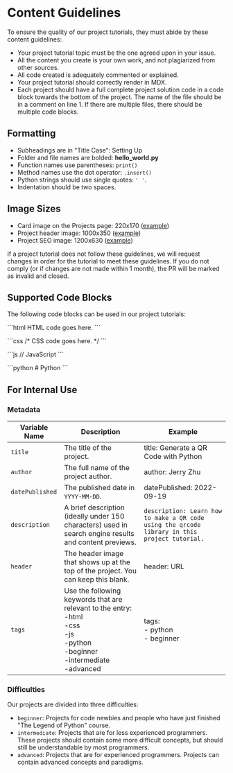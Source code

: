 # Content Guidelines

To ensure the quality of our project tutorials, they must abide by these content guidelines: 

- Your project tutorial topic must be the one agreed upon in your issue.
- All the content you create is your own work, and not plagiarized from other sources.
- All code created is adequately commented or explained.
- Your project tutorial should correctly render in MDX.
- Each project should have a full complete project solution code in a code block towards the bottom of the project. The name of the file should be in a comment on line 1. If there are multiple files, there should be multiple code blocks.

## Formatting

- Subheadings are in "Title Case": Setting Up
- Folder and file names are bolded: **hello_world.py**
- Function names use parentheses: `print()`
- Method names use the dot operator: `.insert()`
- Python strings should use single quotes: `' '`.
- Indentation should be two spaces.

## Image Sizes

- Card image on the Projects page: 220x170 ([example](https://www.codedex.io/images/projects/card_images/generate-a-blog-with-openai.png))
- Project header image: 1000x350 ([example](https://raw.githubusercontent.com/codedex-io/projects/main/projects/generate-a-blog-with-openai/header.png))
- Project SEO image: 1200x630 ([example](https://raw.githubusercontent.com/codedex-io/projects/main/projects/generate-a-blog-with-openai/seo.png))

If a project tutorial does not follow these guidelines, we will request changes in order for the tutorial to meet these guidelines. If you do not comply (or if changes are not made within 1 month), the PR will be marked as invalid and closed.

## Supported Code Blocks

The following code blocks can be used in our project tutorials:

\`\`\`html
HTML code goes here.
\`\`\`

\`\`\`css
/* CSS code goes here. */
\`\`\`

\`\`\`js
// JavaScript
\`\`\`

\`\`\`python
\# Python
\`\`\`

## For Internal Use

### Metadata

| Variable Name    | Description    | Example |
| ---------------- | ---------------------------------------------- | ------------------------------------ |
| `title`          | The title of the project.   | title: Generate a QR Code with Python |
| `author`         | The full name of the project author.  | author: Jerry Zhu |
| `datePublished`  | The published date in `YYYY-MM-DD`.  | datePublished: 2022-09-19 |
| `description`    | A brief description (ideally under 150 characters) used in search engine results and content previews.  | `description: Learn how to make a QR code using the qrcode library in this project tutorial.`                                                            |
| `header` | The header image that shows up at the top of the project. You can keep this blank. | header: URL |
| `tags`           | Use the following keywords that are relevant to the entry:<br/>-html<br/>-css<br/>-js<br/>-python<br/>-beginner<br/>-intermediate<br/>-advanced | tags:<br/> - python<br/> - beginner<br/>|

### Difficulties

Our projects are divided into three difficulties:

- `beginner`: Projects for code newbies and people who have just finished "The Legend of Python" course.
- `intermediate`: Projects that are for less experienced programmers. These projects should contain some more difficult concepts, but should still be understandable by most programmers. 
- `advanced`: Projects that are for experienced programmers. Projects can contain advanced concepts and paradigms.